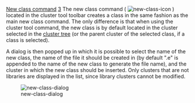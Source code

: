 [[Property:title|New class command]]
[[Property:weight|3]]
The new class command (  [[Image:new-class-icon]] ) located in the cluster tool toolbar creates a class in the same fashion as the main new class command. The only difference is that when using the cluster tool command, the new class is by default located in the cluster selected in the [[System tree representation|cluster tree]]  (or the parent cluster of the selected class, if a class is selected). 

A dialog is then popped up in which it is possible to select the name of the new class, the name of the file it should be created in (by default ".e" is appended to the name of the new class to generate the file name), and the cluster in which the new class should be inserted. Only clusters that are not libraries are displayed in the list, since library clusters cannot be modified.

[[Image:new-class-dialog]]  




